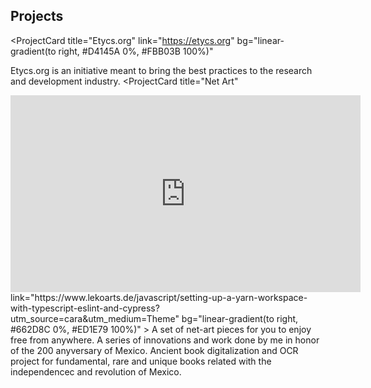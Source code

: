 ## Projects

<ProjectCard
  title="Etycs.org"
  link="https://etycs.org"
  bg="linear-gradient(to right, #D4145A 0%, #FBB03B 100%)"
>
  Etycs.org is an initiative meant to bring the best practices to the research and development industry.
</ProjectCard>
<ProjectCard
  title="Net Art"
  <iframe width="560" height="315" src="https://www.youtube.com/embed/pksvkB4snuY" title="YouTube video player" frameborder="0" allow="accelerometer; autoplay; clipboard-write; encrypted-media; gyroscope; picture-in-picture; web-share" allowfullscreen></iframe>
  link="https://www.lekoarts.de/javascript/setting-up-a-yarn-workspace-with-typescript-eslint-and-cypress?utm_source=cara&utm_medium=Theme"
  bg="linear-gradient(to right, #662D8C 0%, #ED1E79 100%)"
>
  A set of net-art pieces for you to enjoy free from anywhere.
</ProjectCard>
<ProjectCard
  title="Bicentennial Anniversary of México"
  link="https://www.lekoarts.de/garden/adding-a-draft-feature-to-gatsby?utm_source=cara&utm_medium=Theme"
  bg="linear-gradient(to right, #009245 0%, #FCEE21 100%)"
>
  A series of innovations and work done by me in honor of the 200 anyversary of Mexico.
</ProjectCard>
<ProjectCard
  title="National Digital library of Mexico"
  link="https://www.lekoarts.de/design/introducing-the-theme-ui-plugin-for-figma?utm_source=cara&utm_medium=Theme"
  bg="linear-gradient(to right, #D585FF 0%, #00FFEE 100%)"
>
  Ancient book digitalization and OCR project for fundamental, rare and unique books related with the independencec and revolution of Mexico.
</ProjectCard>
